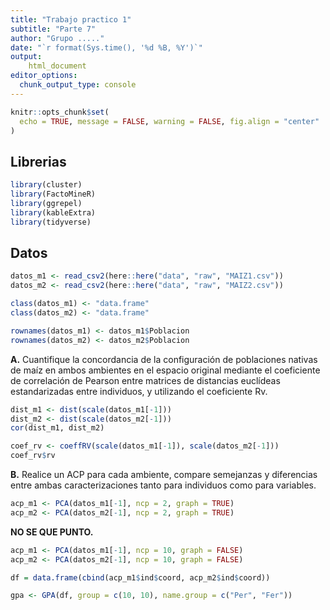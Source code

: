 ```yaml
---
title: "Trabajo practico 1"
subtitle: "Parte 7"
author: "Grupo ....."
date: "`r format(Sys.time(), '%d %B, %Y')`"
output: 
    html_document
editor_options: 
  chunk_output_type: console
---
```


```r
knitr::opts_chunk$set(
  echo = TRUE, message = FALSE, warning = FALSE, fig.align = "center"
)
```

## Librerias

```r
library(cluster)
library(FactoMineR)
library(ggrepel)
library(kableExtra)
library(tidyverse)
```

## Datos

```r
datos_m1 <- read_csv2(here::here("data", "raw", "MAIZ1.csv"))
datos_m2 <- read_csv2(here::here("data", "raw", "MAIZ2.csv"))
```


```r
class(datos_m1) <- "data.frame"
class(datos_m2) <- "data.frame"

rownames(datos_m1) <- datos_m1$Poblacion
rownames(datos_m2) <- datos_m2$Poblacion
```


**A.** Cuantifique la concordancia de la configuración de poblaciones nativas 
de maíz en ambos ambientes en el espacio original mediante el coeficiente de 
correlación de Pearson entre matrices de distancias euclídeas estandarizadas 
entre individuos, y utilizando el coeficiente Rv.


```r
dist_m1 <- dist(scale(datos_m1[-1]))
dist_m2 <- dist(scale(datos_m2[-1]))
cor(dist_m1, dist_m2)
```

```r
coef_rv <- coeffRV(scale(datos_m1[-1]), scale(datos_m2[-1]))
coef_rv$rv
```

**B.** Realice un ACP para cada ambiente, compare semejanzas y diferencias entre
ambas caracterizaciones tanto para individuos como para variables.

```r
acp_m1 <- PCA(datos_m1[-1], ncp = 2, graph = TRUE)
acp_m2 <- PCA(datos_m2[-1], ncp = 2, graph = TRUE)
```



**NO SE QUE PUNTO.**

```r
acp_m1 <- PCA(datos_m1[-1], ncp = 10, graph = FALSE)
acp_m2 <- PCA(datos_m2[-1], ncp = 10, graph = FALSE)

df = data.frame(cbind(acp_m1$ind$coord, acp_m2$ind$coord))
```

```r
gpa <- GPA(df, group = c(10, 10), name.group = c("Per", "Fer"))
```


